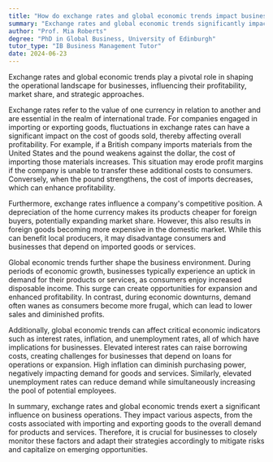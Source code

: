 ```yaml
---
title: "How do exchange rates and global economic trends impact businesses?"
summary: "Exchange rates and global economic trends significantly impact businesses by affecting their profitability, market share, and operational strategies."
author: "Prof. Mia Roberts"
degree: "PhD in Global Business, University of Edinburgh"
tutor_type: "IB Business Management Tutor"
date: 2024-06-23
---
```


Exchange rates and global economic trends play a pivotal role in shaping the operational landscape for businesses, influencing their profitability, market share, and strategic approaches.

Exchange rates refer to the value of one currency in relation to another and are essential in the realm of international trade. For companies engaged in importing or exporting goods, fluctuations in exchange rates can have a significant impact on the cost of goods sold, thereby affecting overall profitability. For example, if a British company imports materials from the United States and the pound weakens against the dollar, the cost of importing those materials increases. This situation may erode profit margins if the company is unable to transfer these additional costs to consumers. Conversely, when the pound strengthens, the cost of imports decreases, which can enhance profitability.

Furthermore, exchange rates influence a company's competitive position. A depreciation of the home currency makes its products cheaper for foreign buyers, potentially expanding market share. However, this also results in foreign goods becoming more expensive in the domestic market. While this can benefit local producers, it may disadvantage consumers and businesses that depend on imported goods or services.

Global economic trends further shape the business environment. During periods of economic growth, businesses typically experience an uptick in demand for their products or services, as consumers enjoy increased disposable income. This surge can create opportunities for expansion and enhanced profitability. In contrast, during economic downturns, demand often wanes as consumers become more frugal, which can lead to lower sales and diminished profits.

Additionally, global economic trends can affect critical economic indicators such as interest rates, inflation, and unemployment rates, all of which have implications for businesses. Elevated interest rates can raise borrowing costs, creating challenges for businesses that depend on loans for operations or expansion. High inflation can diminish purchasing power, negatively impacting demand for goods and services. Similarly, elevated unemployment rates can reduce demand while simultaneously increasing the pool of potential employees.

In summary, exchange rates and global economic trends exert a significant influence on business operations. They impact various aspects, from the costs associated with importing and exporting goods to the overall demand for products and services. Therefore, it is crucial for businesses to closely monitor these factors and adapt their strategies accordingly to mitigate risks and capitalize on emerging opportunities.
    